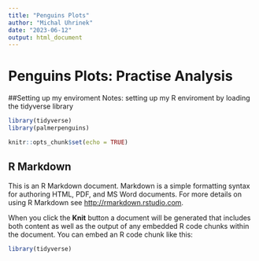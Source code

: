 ---
title: "Penguins Plots"
author: "Michal Uhrinek"
date: "2023-06-12"
output: html_document
---
# Penguins Plots: Practise Analysis
##Setting up my enviroment
Notes: setting up my R enviroment by loading the tidyverse library
```{r}
library(tidyverse)
library(palmerpenguins)
```
```{r setup, include=FALSE}
knitr::opts_chunk$set(echo = TRUE)
```

## R Markdown

This is an R Markdown document. Markdown is a simple formatting syntax for authoring HTML, PDF, and MS Word documents. For more details on using R Markdown see <http://rmarkdown.rstudio.com>.

When you click the **Knit** button a document will be generated that includes both content as well as the output of any embedded R code chunks within the document. You can embed an R code chunk like this:
```{r}
library(tidyverse)
```
